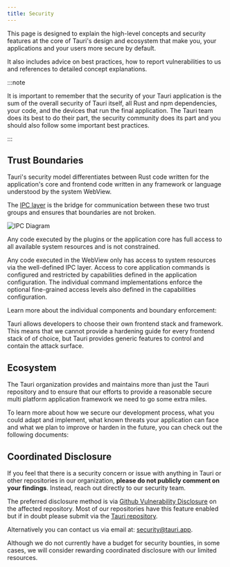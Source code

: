 ```yaml
---
title: Security
---
```



This page is designed to explain the high-level concepts and security features
at the core of Tauri's design and ecosystem that make you, your applications and your users more secure by default.

It also includes advice on best practices, how to report vulnerabilities to us
and references to detailed concept explanations.

:::note

It is important to remember that the security of your Tauri application is the sum
of the overall security of Tauri itself, all Rust and npm dependencies,
your code, and the devices that run the final application.
The Tauri team does its best to do their part, the security community does its part
and you should also follow some important best practices.

:::

## Trust Boundaries

Tauri's security model differentiates between Rust code written for the application's
core and frontend code written in any framework or language understood by the system
WebView.

The [IPC layer](/concepts/inter-process-communication) is the bridge for communication between these two trust
groups and ensures that boundaries are not broken.

![IPC Diagram](@assets/concepts/security-boundaries.svg)

Any code executed by the plugins or the application core has full
access to all available system resources and is not constrained.

Any code executed in the WebView only has access to system resources via the well-defined IPC layer.
Access to core application commands is configured and restricted by capabilities defined in the application configuration.
The individual command implementations enforce the optional fine-grained access levels also defined
in the capabilities configuration.

Learn more about the individual components and boundary enforcement:

<CardGrid>
	<LinkCard title="Permissions" href="/concepts/security/permissions" />
	<LinkCard title="Scopes" href="/concepts/security/scope" />
	<LinkCard title="Capabilities" href="/concepts/security/capabilities" />
	<LinkCard
		title="Runtime Authority"
		href="/concepts/security/runtime-authority"
	/>
</CardGrid>

Tauri allows developers to choose their own frontend stack and framework.
This means that we cannot provide a hardening guide for every frontend stack of
of choice, but Tauri provides generic features to control and contain the attack surface.

<CardGrid>
	<LinkCard
		title="Content Security Policy (CSP)"
		href="/concepts/security/csp"
	/>
	<LinkCard
		title="Isolation Pattern"
		href="/concepts/inter-process-communication/isolation"
	/>
</CardGrid>

## Ecosystem

The Tauri organization provides and maintains more than just the Tauri
repository and to ensure that our efforts to provide a reasonable secure
multi platform application framework we need to go some extra miles.

To learn more about how we secure our development process,
what you could adapt and implement, what known threats your application
can face and what we plan to improve or harden in the future, you
can check out the following documents:

<CardGrid>
	<LinkCard title="Ecosystem Security" href="/concepts/security/ecosystem" />
	<LinkCard
		title="Application Lifecycle Threats"
		href="/concepts/security/development"
	/>
	<LinkCard title="Best Practices" href="/concepts/security/best-practices" />
	<LinkCard title="Future Work" href="/concepts/security/future" />
</CardGrid>

## Coordinated Disclosure

If you feel that there is a security concern or issue with anything in Tauri
or other repositories in our organization, **please do not publicly comment on your findings**.
Instead, reach out directly to our security team.

The preferred disclosure method is via [Github Vulnerability Disclosure](https://docs.github.com/en/code-security/security-advisories/guidance-on-reporting-and-writing-information-about-vulnerabilities/privately-reporting-a-security-vulnerability#privately-reporting-a-security-vulnerability)
on the affected repository.
Most of our repositories have this feature enabled but if in doubt please submit via the [Tauri repository](https://github.com/tauri-apps/tauri/security/advisories/new).

Alternatively you can contact us via email at: [security@tauri.app](mailto:security@tauri.app).

Although we do not currently have a budget for security bounties,
in some cases, we will consider rewarding coordinated disclosure with our limited resources.
